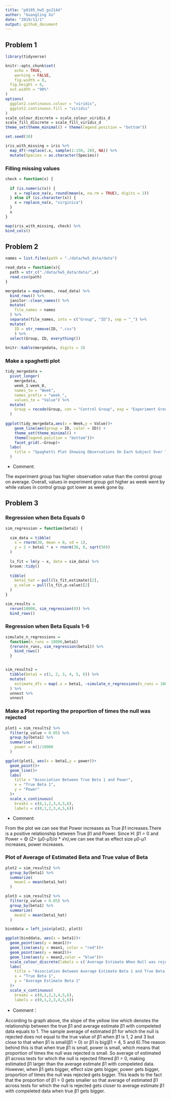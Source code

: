 ```yaml
---
title: "p8105_hw5_gx2144"
author: "Guangling Xu"
date: "2019/11/1"
output: github_document
---
```

## Problem 1

```r
library(tidyverse)

knitr::opts_chunk$set(
	echo = TRUE,
	warning = FALSE,
	fig.width = 8, 
  fig.height = 6,
  out.width = "90%"
)
options(
  ggplot2.continuous.colour = "viridis",
  ggplot2.continuous.fill = "viridis"
)
scale_colour_discrete = scale_colour_viridis_d
scale_fill_discrete = scale_fill_viridis_d
theme_set(theme_minimal() + theme(legend.position = "bottom"))

set.seed(10)

iris_with_missing = iris %>% 
  map_df(~replace(.x, sample(1:150, 20), NA)) %>%
  mutate(Species = as.character(Species))
```
### Filling missing values

```r
check = function(x) {
  
  if (is.numeric(x)) {
    x = replace_na(x, round(mean(x, na.rm = TRUE), digits = 2))
  } else if (is.character(x)) {
    x = replace_na(x, "virginica")
  }
  x 
}

map(iris_with_missing, check) %>% 
bind_cols() 

```


## Problem 2 

```r
names = list.files(path = "./data/hw5_data/data")

read_data = function(x){
  path = str_c("./data/hw5_data/data/",x)
  read.csv(path)
}

mergedata = map(names, read_data) %>% 
  bind_rows() %>% 
  janitor::clean_names() %>% 
  mutate(
    file_names = names
  ) %>% 
  separate(file_names, into = c("Group", "ID"), sep = "_") %>% 
  mutate(
    ID = str_remove(ID, ".csv")
    ) %>% 
  select(Group, ID, everything()) 
 
knitr::kable(mergedata, digits = 3) 
```
 
### Make a spaghetti plot
```r
tidy_mergedata = 
  pivot_longer(
    mergedata, 
    week_1:week_8,
    names_to = "Week", 
    names_prefix = "week_",
    values_to = "Value") %>% 
  mutate(
    Group = recode(Group, con = "Control Group", exp = "Experiment Group")
  )
  
ggplot(tidy_mergedata,aes(x = Week,y = Value))+
    geom_line(aes(group = ID, color = ID)) + 
    theme_set(theme_minimal() + 
    theme(legend.position = "bottom"))+       
    facet_grid(.~Group)+
  labs(
    title = "Spaghetti Plot Showing Observations On Each Subject Over Time"
  )
```

* Comment:

The experiment group has higher observation value than the control group on average. Overall, values in experiment group got higher as week went by while values in control group got lower as week gone by. 
  
## Problem 3

### Regression when Beta Equals 0
```r
sim_regression = function(beta1) {
  
  sim_data = tibble(
    x = rnorm(30, mean = 0, sd = 1),
    y = 2 + beta1 * x + rnorm(30, 0, sqrt(50))
  )
  
  ls_fit = lm(y ~ x, data = sim_data) %>% 
  broom::tidy()
  
  tibble(
    beta1_hat = pull(ls_fit,estimate)[2],
    p_value = pull(ls_fit,p.value)[2]
  )
}

sim_results = 
  rerun(10000, sim_regression(0)) %>% 
  bind_rows()
```


### Regression when Beta Equals 1-6
```r

simulate_n_regressions = 
  function(n_runs = 10000,beta1) 
  {rerun(n_runs, sim_regression(beta1)) %>% 
    bind_rows()
  }


sim_results2 = 
  tibble(beta1 = c(1, 2, 3, 4, 5, 6)) %>% 
  mutate(
    estimate_dfs = map(.x = beta1, ~simulate_n_regressions(n_runs = 10000, beta1 = .x))
  ) %>% 
  unnest %>% 
  unnest
```


### Make a Plot reporting the proportion of times the null was rejected 
```r
plot1 = sim_results2 %>% 
  filter(p_value < 0.05) %>% 
  group_by(beta1) %>% 
  summarise(
    power = n()/10000
  ) 

ggplot(plot1, aes(x = beta1,y = power))+
  geom_point()+
  geom_line()+
  labs(
    title = "Association Between True Beta 1 and Power",
    x = "True Beta 1",
    y = "Power"
  )+
  scale_x_continuous(
    breaks = c(0,1,2,3,4,5,6), 
    labels = c(0,1,2,3,4,5,6)) 

```

* Comment:

From the plot we can see that Power increases as True β1 increases.There is a positive relationship between True β1 and Power. Since H: β1 = 0 and Power =  Φ (Z+ (μ0-μ1)/σ * √n),we can see that as effect size μ0-μ1 increases, power increases. 


### Plot of Average of Estimated Beta and True value of Beta
```r
plot2 = sim_results2 %>%
  group_by(beta1) %>% 
  summarize(
    mean1 = mean(beta1_hat)
  )

plot3 = sim_results2 %>% 
  filter(p_value < 0.05) %>% 
  group_by(beta1) %>% 
  summarize(
    mean2 = mean(beta1_hat)
  )

binddata = left_join(plot2, plot3)

ggplot(binddata, aes(x = beta1))+
  geom_point(aes(y = mean1))+
  geom_line(aes(y = mean1, color = "red"))+
  geom_point(aes(y = mean2))+
  geom_line(aes(y = mean2,color = "blue"))+
  scale_colour_discrete(labels = c('Average Estimate When Null was rejected','Average Estimate '))+
  labs(
    title = "Association Between Average Estimate Beta 1 and True Beta 1",
    x = "True Beta 1",
    y = "Average Estimate Beta 1"
  )+
  scale_x_continuous(
    breaks = c(0,1,2,3,4,5,6), 
    labels = c(0,1,2,3,4,5,6)) 

```

* Comment：

According to graph above, the slope of the yellow line which denotes the relationship between the true β1 and average estimate β1 with compeleted data equals to 1. The sample average of estimated β1 for which the null is rejected does not equal to the true value of β1 when β1 is 1, 2 and 3 but close to that when β1 is small(β1 = 0) or β1 is big(β1 = 4, 5 and 6).The reason behind this is that when true β1 is small, power is small, which means that proportion of times the null was rejected is small. So average of estimated β1 across tests for which the null is rejected filtered β1 = 0, making estimated β1 larger than the average estimate β1 with compeleted data. However, when β1 gets bigger, effect size gets bigger, power gets bigger, proportion of times the null was rejected gets bigger. This leads to the fact that the proportion of β1 = 0 gets smaller so that average of estimated β1 across tests for which the null is rejected gets closer to average estimate β1 with compeleted data when true β1 gets bigger.
